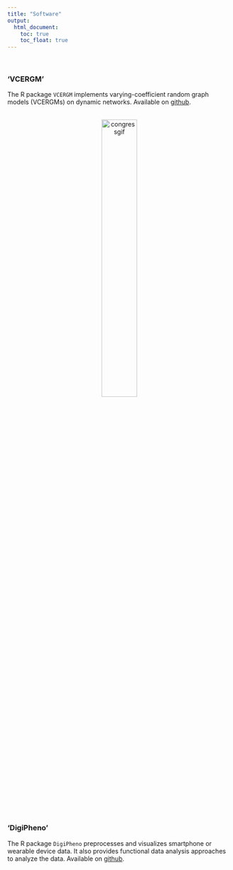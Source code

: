 ```yaml
---
title: "Software"
output:
  html_document:
    toc: true
    toc_float: true
---
```


<link rel="stylesheet" href="academicons/css/academicons.min.css"/>

<br>

### 'VCERGM'

The R package `VCERGM` implements varying-coefficient random graph models (VCERGMs) on dynamic networks. Available on [github](https://github.com/jihuilee/VCERGM).

<center>
<br><img src="image/voting.gif" alt="congressgif" style="width:40%; border:0px solid"><br>
</center>

### 'DigiPheno'

The R package `DigiPheno` preprocesses and visualizes smartphone or wearable device data. It also provides functional data analysis approaches to analyze the data. Available on [github](https://github.com/jihuilee/DigiPheno).
